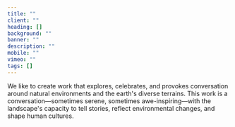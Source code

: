 ```yaml
---
title: ""
client: ""
heading: []
background: ""
banner: ""
description: ""
mobile: ""
vimeo: ""
tags: []
---
```



We like to create work that explores, celebrates, and provokes conversation around natural environments and the earth's diverse terrains. This work is a conversation—sometimes serene, sometimes awe-inspiring—with the landscape's capacity to tell stories, reflect environmental changes, and shape human cultures.
